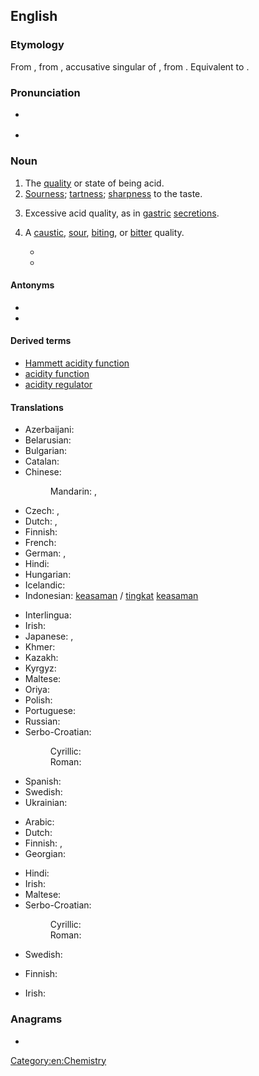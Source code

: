 ==English==

===Etymology===
{{root|en|ine-pro|*h₂eḱ-}}
From {{der|en|fr|acidité}}, from {{der|en|la|aciditātem}}, accusative singular of {{m|la|aciditās||sourness, acidity}}, from {{m|la|acidus||sour, acid}}. Equivalent to {{suffix|en|acid|ity}}.

===Pronunciation===
* {{a|UK}} {{IPA|en|/əˈsɪdɪti/}}
* {{audio|en|LL-Q1860 (eng)-Vealhurl-acidity.wav|Audio (RP)}}

===Noun===
{{en-noun|~}}

# The [[quality]] or state of being acid.
# [[sourness|Sourness]]; [[tartness]]; [[sharpness]] to the taste.
#: {{ux|en|the '''acidity''' of lemon juice}}
#: {{ux|en|Empty stomachs lead to '''acidity''' and leave a sour taste in the mouth.}}
# {{lb|en|pathology}} Excessive acid quality, as in [[gastric]] [[secretion|secretions]].
# {{lb|en|figurative}} A [[caustic]], [[sour]], [[biting]], or [[bitter]] quality.
#* {{quote-book|1=en|year=1912|author=Sir Arthur Conan Doyle|authorlink=Arthur Conan Doyle|title=The Lost World|url=http://www.gutenberg.org/cache/epub/139/pg139.txt|passage="What shall we call it?" he asked. "Why should you not take the chance of perpetuating your own name?" said Summerlee, with his usual touch of '''acidity'''.}}
#* {{quote-book|1=en|year=1913|author=Sir Arthur Conan Doyle|authorlink=Arthur Conan Doyle|title=The Poison Belt|page=60|passage=It was a brave, good speech, a speech from that staunch and strong spirit which lay behind all the '''acidities''' and angularities of the old zoologist.}}

====Antonyms====
* {{l|en|alkalinity}}
* {{l|en|basicity}}

====Derived terms====
* [[Hammett acidity function]]
* [[acidity function]]
* [[acidity regulator]]

====Translations====
{{trans-top|quality or state of being acid}}
* Azerbaijani: {{t|az|turşuluq}}
* Belarusian: {{t|be|кісло́тнасць|f}}
* Bulgarian: {{t|bg|киселинност}}
* Catalan: {{t+|ca|acidesa|f}}
* Chinese:
*: Mandarin: {{t+|cmn|酸性|tr=suānxìng|sc=Hani}}, {{t+|cmn|酸度|tr=suāndù|sc=Hani}}
* Czech: {{t|cs|kyselost|f}}, {{t+|cs|acidita|f}}
* Dutch: {{t+|nl|zuurgraad|m}}, {{t+|nl|aciditeit|m}}
* Finnish: {{t+|fi|happamuus}}
* French: {{t+|fr|acidité|f}}
* German: {{t+|de|Acidität|f}}, {{t+|de|Azidität|f}}
* Hindi: {{t+|hi|अम्लिमा|f|sc=Deva}}
* Hungarian: {{t+|hu|savasság}}
* Icelandic: {{t+|is|sýrustig|n}}
* Indonesian: [[asam|keasaman]] / [[tingkat]] [[asam|keasaman]]
{{trans-mid}}
* Interlingua: {{t|ia|aciditate}}
* Irish: {{t|ga|aigéadacht|f}}
* Japanese: {{t|ja|酸性度|tr=[[さんせいど]], sansei-do}}, {{t|ja|酸度|tr=[[さんど]], san-do}}
* Khmer: {{t|km|អាស៊ីត|tr=aazii tɑɑ|sc=Khmr}}
* Kazakh: {{t|kk|қышқылдылық}}
* Kyrgyz: {{t|ky|кычкылдуулук}}
* Maltese: {{t|mt|qrusa|f}}
* Oriya: {{t|or|ଅମ୍ଳତ୍ବ|sc=Orya}}
* Polish: {{t+|pl|kwasowość|f}}
* Portuguese: {{t+|pt|acidez|f}}
* Russian: {{t+|ru|кисло́тность|f}}
* Serbo-Croatian:
*: Cyrillic: {{t|sh|киселост|f}}
*: Roman: {{t+|sh|kiselost|f}}
* Spanish: {{t+|es|acidez|f}}
* Swedish: {{t+|sv|surhet|c}}
* Ukrainian: {{t+|uk|кислотність|f|sc=Cyrl}}
{{trans-bottom}}

{{trans-top|quality of sourness to the taste}}
* Arabic: {{t|ar|حُمُوضَة|f}}
* Dutch: {{t+|nl|zuurheid|f}}
* Finnish: {{t+|fi|hapokkuus}}, {{t+|fi|happamuus}}
* Georgian: {{t|ka|სიმჟავე|sc=Geor}}
{{trans-mid}}
* Hindi: {{t+|hi|अम्लिमा|f|sc=Deva}}
* Irish: {{t|ga|aigéadacht|f}}
* Maltese: {{t|mt|qrusa|f}}
* Serbo-Croatian:
*: Cyrillic: {{t|sh|киселост|f}}
*: Roman: {{t+|sh|kiselost|f}}
* Swedish: {{t+|sv|surhet|c}}
{{trans-bottom}}

{{trans-top|pathology: excessive acid quality}}
* Finnish: {{t|fi|liikahappoisuus}}
{{trans-mid}}
* Irish: {{t|ga|aigéadacht|f}}
{{trans-bottom}}

===Anagrams===
* {{anagrams|en|a=acdiity|adicity}}

[[Category:en:Chemistry]]